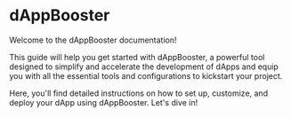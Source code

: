 # dAppBooster

Welcome to the dAppBooster documentation!

This guide will help you get started with dAppBooster, a powerful tool designed to simplify and accelerate the development of dApps and equip you with all the essential tools and configurations to kickstart your project.

Here, you'll find detailed instructions on how to set up, customize, and deploy your dApp using dAppBooster. Let's dive in!

